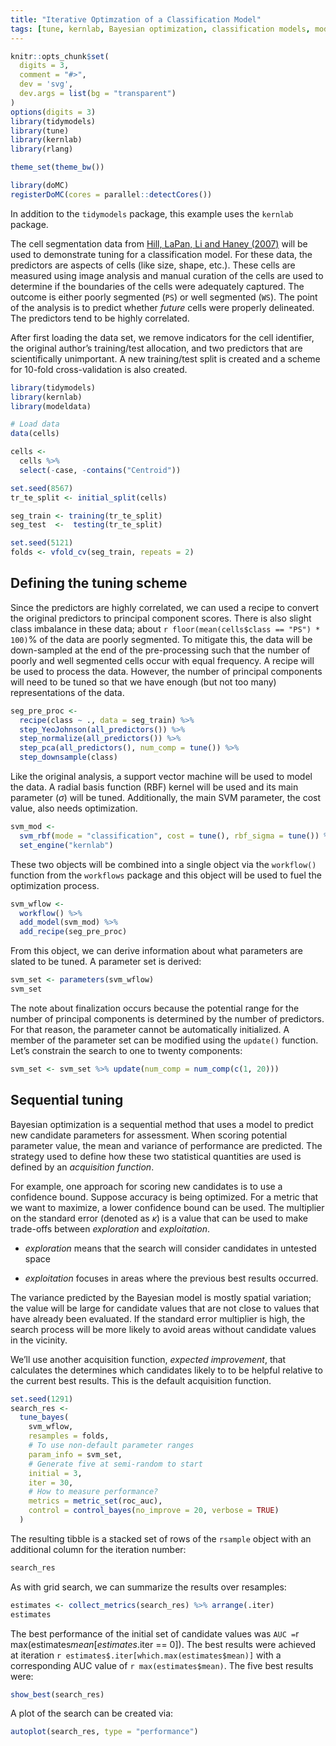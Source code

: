 ```yaml
---
title: "Iterative Optimzation of a Classification Model"
tags: [tune, kernlab, Bayesian optimization, classification models, model tuning]
---
```

  
```r
knitr::opts_chunk$set(
  digits = 3,
  comment = "#>",
  dev = 'svg', 
  dev.args = list(bg = "transparent")
)
options(digits = 3)
library(tidymodels)
library(tune)
library(kernlab)
library(rlang)

theme_set(theme_bw())

library(doMC)
registerDoMC(cores = parallel::detectCores())
```

In addition to the `tidymodels` package, this example uses the `kernlab` package. 

The cell segmentation data from [Hill, LaPan, Li and Haney (2007)](http://www.biomedcentral.com/1471-2105/8/340) will be used to demonstrate tuning for a classification model. For these data, the predictors are aspects of cells (like size, shape, etc.). These cells are measured using image analysis and manual curation of the cells are used to determine if the boundaries of the cells were adequately captured. The outcome is either poorly segmented (`PS`) or well segmented (`WS`). The point of the analysis is to predict whether _future_ cells were properly delineated. The predictors tend to be highly correlated. 

After first loading the data set, we remove indicators for the cell identifier, the original author's training/test allocation, and two predictors that are scientifically unimportant. A new training/test split is created and a scheme for 10-fold cross-validation is also created. 

```r
library(tidymodels)
library(kernlab)
library(modeldata)

# Load data
data(cells)

cells <-
  cells %>%
  select(-case, -contains("Centroid"))

set.seed(8567)
tr_te_split <- initial_split(cells)

seg_train <- training(tr_te_split)
seg_test  <-  testing(tr_te_split)

set.seed(5121)
folds <- vfold_cv(seg_train, repeats = 2)
```

## Defining the tuning scheme

Since the predictors are highly correlated, we can used a recipe to convert the original predictors to principal component scores. There is also slight class imbalance in these data; about `r floor(mean(cells$class == "PS") * 100)`% of the data are poorly segmented. To mitigate this, the data will be down-sampled at the end of the pre-processing such that the number of poorly and well segmented cells occur with equal frequency. A recipe will be used to process the data. However, the number of principal components will need to be tuned so that we have enough (but not too many) representations of the data. 

```r
seg_pre_proc <-
  recipe(class ~ ., data = seg_train) %>%
  step_YeoJohnson(all_predictors()) %>%
  step_normalize(all_predictors()) %>%
  step_pca(all_predictors(), num_comp = tune()) %>%
  step_downsample(class)
```

Like the original analysis, a support vector machine will be used to model the data. A radial basis function (RBF) kernel will be used and its main parameter ($\sigma$) will be tuned. Additionally, the main SVM parameter, the cost value, also needs optimization. 

```r
svm_mod <-
  svm_rbf(mode = "classification", cost = tune(), rbf_sigma = tune()) %>%
  set_engine("kernlab")
```

These two objects will be combined into a single object via the `workflow()` function from the `workflows` package and this object will be used to fuel the optimization process. 

```r
svm_wflow <-
  workflow() %>%
  add_model(svm_mod) %>%
  add_recipe(seg_pre_proc)
```

From this object, we can derive information about what parameters are slated to be tuned. A parameter set is derived: 

```r
svm_set <- parameters(svm_wflow)
svm_set
```

The note about finalization occurs because the potential range for the number of principal components is determined by the number of predictors. For that reason, the parameter cannot be automatically initialized. A member of the parameter set can be modified using the `update()` function. Let's constrain the search to one to twenty components:

```r
svm_set <- svm_set %>% update(num_comp = num_comp(c(1, 20)))
```

## Sequential tuning 

Bayesian optimization is a sequential method that uses a model to predict new candidate parameters for assessment. When scoring potential parameter value, the mean and variance of performance are predicted. The strategy used to define how these two statistical quantities are used is defined by an _acquisition function_. 

For example, one approach for scoring new candidates is to use a confidence bound. Suppose accuracy is being optimized. For a metric that we want to maximize, a lower confidence bound can be used. The multiplier on the standard error (denoted as $\kappa$) is a value that can be used to make trade-offs between _exploration_ and _exploitation_. 

 * _exploration_ means that the search will consider candidates in untested space

 * _exploitation_ focuses in areas where the previous best results occurred. 

The variance predicted by the Bayesian model is mostly spatial variation; the value will be large for candidate values that are not close to values that have already been evaluated. If the standard error multiplier is high, the search process will be more likely to avoid areas without candidate values in the vicinity. 

We'll use another acquisition function, _expected improvement_, that calculates the determines which candidates likely to to be helpful relative to the current best results. This is the default acquisition function.

```r
set.seed(1291)
search_res <- 
  tune_bayes(
    svm_wflow, 
    resamples = folds,
    # To use non-default parameter ranges
    param_info = svm_set,
    # Generate five at semi-random to start
    initial = 3,
    iter = 30,
    # How to measure performance?
    metrics = metric_set(roc_auc),
    control = control_bayes(no_improve = 20, verbose = TRUE)
  )
```

The resulting tibble is a stacked set of rows of the `rsample` object with an additional column for the iteration number:

```r
search_res
```

As with grid search, we can summarize the results over resamples:

```r
estimates <- collect_metrics(search_res) %>% arrange(.iter)
estimates
```


The best performance of the initial set of candidate values was `AUC = `r max(estimates$mean[estimates$.iter == 0])` `. The best results were achieved at iteration `r estimates$.iter[which.max(estimates$mean)]` with a corresponding AUC value of `r max(estimates$mean)`. The five best results were:

```r
show_best(search_res)
```

A plot of the search can be created via:

```r
autoplot(search_res, type = "performance")
```
